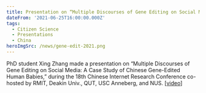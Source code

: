 ```yaml
---
title: Presentation on “Multiple Discourses of Gene Editing on Social Media”
dateFrom: '2021-06-25T16:00:00.000Z'
tags:
  - Citizen Science
  - Presentations
  - China
heroImgSrc: /news/gene-edit-2021.png
---
```


PhD student Xing Zhang made a presentation on “Multiple Discourses of Gene Editing on Social Media: A Case Study of
Chinese Gene-Edited Human Babies,” during the 18th Chinese Internet Research Conference co-hosted by RMIT, Deakin Univ., QUT, USC Anneberg, and NUS. \[[video](<https://nusu-my.sharepoint.com/personal/cnmzw_nus_edu_sg/Documents/civictechlab%20website/multimedia%20files/videos/Edited%20videos_Manjiang/CIRC%202021_Xing(with%20opening).mp4>)]
